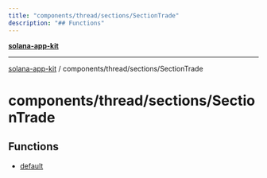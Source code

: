 ```yaml
---
title: "components/thread/sections/SectionTrade"
description: "## Functions"
---
```


[**solana-app-kit**](../../../../README.mdx)

***

[solana-app-kit](../../../../README.mdx) / components/thread/sections/SectionTrade

# components/thread/sections/SectionTrade

## Functions

- [default](functions/default.mdx)
